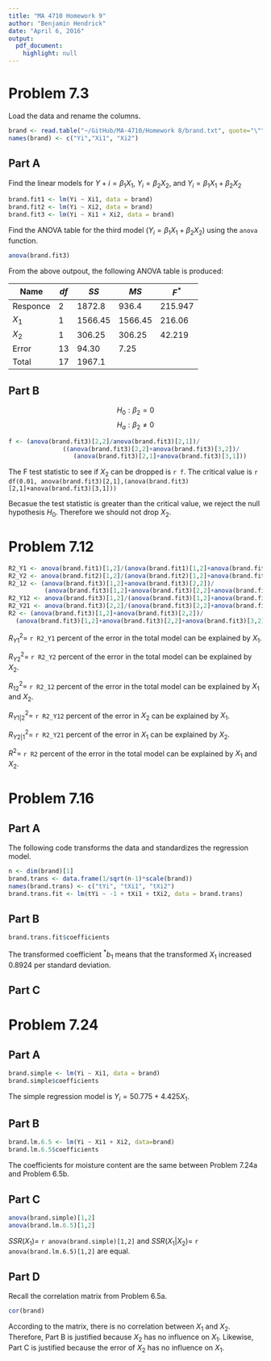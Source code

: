 ```yaml
---
title: "MA 4710 Homework 9"
author: "Benjamin Hendrick"
date: "April 6, 2016"
output: 
  pdf_document:
    highlight: null
---
```


# Problem 7.3 

Load the data and rename the columns.

```r
brand <- read.table("~/GitHub/MA-4710/Homework 8/brand.txt", quote="\"", comment.char="")
names(brand) <- c("Yi","Xi1", "Xi2")
```

## Part A

Find the linear models for $Y+i = \beta_1 X_1$, $Y_i = \beta_2 X_2$, and $Y_i = \beta_1 X_1 + \beta_2 X_2$

```r
brand.fit1 <- lm(Yi ~ Xi1, data = brand)
brand.fit2 <- lm(Yi ~ Xi2, data = brand)
brand.fit3 <- lm(Yi ~ Xi1 + Xi2, data = brand)
```

Find the ANOVA table for the third model ($Y_i = \beta_1 X_1 + \beta_2 X_2$) using the `anova` function.

```r
anova(brand.fit3) 
```

From the above outpout, the following ANOVA table is produced:

Name | $df$ | $SS$ | $MS$ | $F^*$
-----|------|------|------|-------
Responce | 2 | 1872.8 | 936.4 | 215.947
$X_{1}$ | 1 | 1566.45 | 1566.45 | 216.06
$X_{2}$ | 1 | 306.25 | 306.25 | 42.219
Error | 13 | 94.30 | 7.25 | 
Total | 17 | 1967.1 | |

## Part B

$$H_0 : \beta_2 = 0$$
$$H_a : \beta_2 \ne 0$$

```r
f <- (anova(brand.fit3)[2,2]/anova(brand.fit3)[2,1])/
               ((anova(brand.fit3)[2,2]+anova(brand.fit3)[3,2])/
                  (anova(brand.fit3)[2,1]+anova(brand.fit3)[3,1]))
```

The F test statistic to see if $X_{2}$ can be dropped is `r f`. The critical value is `r df(0.01, anova(brand.fit3)[2,1],(anova(brand.fit3)[2,1]+anova(brand.fit3)[3,1]))`

Becasue the test statistic is greater than the critical value, we reject the null hypothesis $H_{0}$. Therefore we should not drop $X_{2}$.

# Problem 7.12

```r
R2_Y1 <- anova(brand.fit1)[1,2]/(anova(brand.fit1)[1,2]+anova(brand.fit1)[2,2])
R2_Y2 <- anova(brand.fit2)[1,2]/(anova(brand.fit2)[1,2]+anova(brand.fit2)[2,2])
R2_12 <- (anova(brand.fit3)[1,2]+anova(brand.fit3)[2,2])/
          (anova(brand.fit3)[1,2]+anova(brand.fit3)[2,2]+anova(brand.fit3)[3,2])
R2_Y12 <- anova(brand.fit3)[1,2]/(anova(brand.fit3)[1,2]+anova(brand.fit3)[3,2])
R2_Y21 <- anova(brand.fit3)[2,2]/(anova(brand.fit3)[2,2]+anova(brand.fit3)[3,3])
R2 <- (anova(brand.fit3)[1,2]+anova(brand.fit3)[2,2])/
  (anova(brand.fit3)[1,2]+anova(brand.fit3)[2,2]+anova(brand.fit3)[3,2])
```

$R^2_{Y1} =$ `r R2_Y1` percent of the error in the total model can be explained by $X_1$.

$R^2_{Y2} =$ `r R2_Y2` percent of the error in the total model can be explained by $X_2$.

$R^2_{12} =$ `r R2_12` percent of the error in the total model can be explained by $X_1$ and $X_2$. 

$R^2_{Y1|2} =$ `r R2_Y12` percent of the error in $X_2$ can be explained by $X_1$.

$R^2_{Y2|1} =$ `r R2_Y21` percent of the error in $X_1$ can be explained by $X_2$.

$R^2 =$ `r R2` percent of the error in the total model can be explained by $X_1$ and $X_2$.

# Problem 7.16

## Part A
The following code transforms the data and standardizes the regression model. 

```r
n <- dim(brand)[1]
brand.trans <- data.frame(1/sqrt(n-1)*scale(brand))
names(brand.trans) <- c("tYi", "tXi1", "tXi2")
brand.trans.fit <- lm(tYi ~ -1 + tXi1 + tXi2, data = brand.trans) 
```

## Part B

```r
brand.trans.fit$coefficients 
```

The transformed coefficient $^*b_1$ means that the transformed $X_1$ increased 0.8924 per standard deviation.

## Part C


# Problem 7.24

## Part A
```r
brand.simple <- lm(Yi ~ Xi1, data = brand)
brand.simple$coefficients
```

The simple regression model is $Y_{i} = 50.775 + 4.425 X_1$.

## Part B
```r
brand.lm.6.5 <- lm(Yi ~ Xi1 + Xi2, data=brand)
brand.lm.6.5$coefficients
```

The coefficients for moisture content are the same between Problem 7.24a and Problem 6.5b.

## Part C
```r
anova(brand.simple)[1,2]
anova(brand.lm.6.5)[1,2]
```

$SSR(X_1) =$ `r anova(brand.simple)[1,2]` and $SSR(X_1 | X_2) =$ `r anova(brand.lm.6.5)[1,2]` are equal.

## Part D
Recall the correlation matrix from Problem 6.5a.

```r
cor(brand)
```

According to the matrix, there is no correlation between $X_1$ and $X_2$. Therefore, Part B is justified because $X_2$ has no influence on $X_1$. Likewise, Part C is justified because the error of $X_2$ has no influence on $X_1$.
